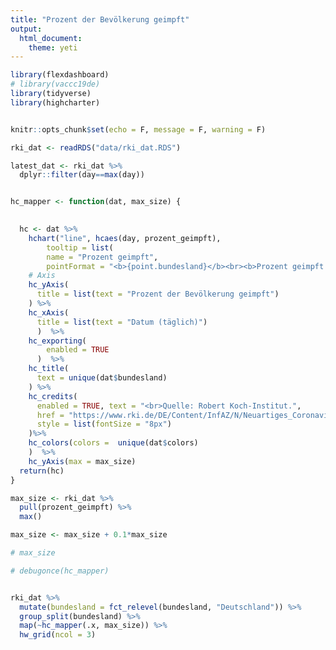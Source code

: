 ```yaml
---
title: "Prozent der Bevölkerung geimpft"
output: 
  html_document:
    theme: yeti
---
```


```r
library(flexdashboard)
# library(vaccc19de)
library(tidyverse)
library(highcharter)


knitr::opts_chunk$set(echo = F, message = F, warning = F)

rki_dat <- readRDS("data/rki_dat.RDS")

latest_dat <- rki_dat %>% 
  dplyr::filter(day==max(day))


hc_mapper <- function(dat, max_size) {

  
  hc <- dat %>% 
    hchart("line", hcaes(day, prozent_geimpft),
        tooltip = list(
        name = "Prozent geimpft",
        pointFormat = "<b>{point.bundesland}</b><br><b>Prozent geimpft:</b> {point.prozent_geimpft_label}%<br><br><b>Total geimpft:</b> {point.impfungen_kumulativ_label}")) %>%
    # Axis
    hc_yAxis(
      title = list(text = "Prozent der Bevölkerung geimpft")
    ) %>% 
    hc_xAxis(
      title = list(text = "Datum (täglich)")
      )  %>% 
    hc_exporting(
        enabled = TRUE
      )  %>% 
    hc_title(
      text = unique(dat$bundesland)
    ) %>% 
    hc_credits(
      enabled = TRUE, text = "<br>Quelle: Robert Koch-Institut.",
      href = "https://www.rki.de/DE/Content/InfAZ/N/Neuartiges_Coronavirus/Daten/Impfquoten-Tab.html",
      style = list(fontSize = "8px")
    )%>%
    hc_colors(colors =  unique(dat$colors)
    )  %>% 
    hc_yAxis(max = max_size)  
  return(hc)
}

max_size <- rki_dat %>% 
  pull(prozent_geimpft) %>% 
  max()

max_size <- max_size + 0.1*max_size

# max_size 

```




```r
# debugonce(hc_mapper)


rki_dat %>% 
  mutate(bundesland = fct_relevel(bundesland, "Deutschland")) %>% 
  group_split(bundesland) %>% 
  map(~hc_mapper(.x, max_size)) %>% 
  hw_grid(ncol = 3)


```
